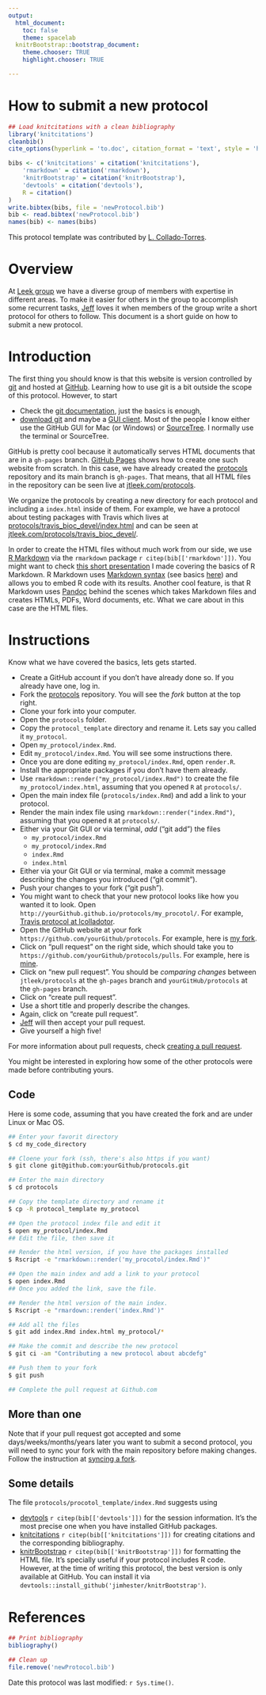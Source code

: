 ```yaml
---
output:
  html_document:
    toc: false
    theme: spacelab
  knitrBootstrap::bootstrap_document:
    theme.chooser: TRUE
    highlight.chooser: TRUE

---
```


How to submit a new protocol
============================


```r
## Load knitcitations with a clean bibliography
library('knitcitations')
cleanbib()
cite_options(hyperlink = 'to.doc', citation_format = 'text', style = 'html')

bibs <- c('knitcitations' = citation('knitcitations'),
    'rmarkdown' = citation('rmarkdown'),
    'knitrBootstrap' = citation('knitrBootstrap'),
    'devtools' = citation('devtools'),
    R = citation()
)
write.bibtex(bibs, file = 'newProtocol.bib')
bib <- read.bibtex('newProtocol.bib')
names(bib) <- names(bibs)
```

This protocol template was contributed by [L. Collado-Torres](http://bit.ly/LColladoTorres).


# Overview

At [Leek group](https://github.com/leekgroup) we have a diverse group of members with expertise in different areas. To make it easier for others in the group to accomplish some recurrent tasks, [Jeff](http://jtleek.com/) loves it when members of the group write a short protocol for others to follow. This document is a short guide on how to submit a new protocol.


# Introduction

The first thing you should know is that this website is version controlled by [git](https://git-scm.com/) and hosted at [GitHub](https://github.com/). Learning how to use git is a bit outside the scope of this protocol. However, to start

* Check the [git documentation](https://git-scm.com/documentation), just the basics is enough,
* [download git](https://git-scm.com/downloads) and maybe a [GUI client](https://git-scm.com/downloads/guis). Most of the people I know either use the GitHub GUI for Mac (or Windows) or [SourceTree](https://www.sourcetreeapp.com/). I normally use the terminal or SourceTree.

GitHub is pretty cool because it automatically serves HTML documents that are in a `gh-pages` branch. [GitHub Pages](https://pages.github.com/) shows how to create one such website from scratch. In this case, we have already created the [protocols](https://github.com/jtleek/protocols) repository and its main branch is `gh-pages`. That means, that all HTML files in the repository can be seen live at [jtleek.com/protocols](http://jtleek.com/protocols/).

We organize the protocols by creating a new directory for each protocol and including a `index.html` inside of them. For example, we have a protocol about testing packages with Travis which lives at [protocols/travis_bioc_devel/index.html](https://github.com/jtleek/protocols/blob/gh-pages/travis_bioc_devel/index.html) and can be seen at [jtleek.com/protocols/travis_bioc_devel/](http://jtleek.com/protocols/travis_bioc_devel/).

In order to create the HTML files without much work from our side, we use [R Markdown](http://rmarkdown.rstudio.com/) via the `rmarkdown` package `r citep(bib[['rmarkdown']])`. You might want to check [this short presentation](www.aejaffe.com/summerR_2015/modules/module12.html) I made covering the basics of R Markdown. R Markdown uses [Markdown syntax](http://daringfireball.net/projects/markdown/syntax) (see basics [here](http://rmarkdown.rstudio.com/authoring_basics.html)) and allows you to embed R code with its results. Another cool feature, is that R Markdown uses [Pandoc](http://pandoc.org/) behind the scenes which takes Markdown files and creates HTMLs, PDFs, Word documents, etc. What we care about in this case are the HTML files.

# Instructions

Know what we have covered the basics, lets gets started.

* Create a GitHub account if you don't have already done so. If you already have one, log in.
* Fork the [protocols](https://github.com/jtleek/protocols) repository. You will see the *fork* button at the top right.
* Clone your fork into your computer.
* Open the `protocols` folder.
* Copy the `protocol_template` directory and rename it. Lets say you called it `my_protocol`.
* Open `my_protocol/index.Rmd`.
* Edit `my_protocol/index.Rmd`. You will see some instructions there.
* Once you are done editing `my_protocol/index.Rmd`, open `render.R`.
* Install the appropriate packages if you don't have them already.
* Use `rmarkdown::render("my_protocol/index.Rmd")` to create the file `my_protocol/index.html`, assuming that you opened `R` at `protocols/`.
* Open the main index file (`protocols/index.Rmd`) and add a link to your protocol.
* Render the main index file using `rmarkdown::render("index.Rmd")`, assuming that you opened `R` at `protocols/`.
* Either via your Git GUI or via terminal, _add_ ("git add") the files 
    - `my_protocol/index.Rmd`
    - `my_protocol/index.Rmd`
    - `index.Rmd`
    - `index.html`
* Either via your Git GUI or via terminal, make a commit message describing the changes you introduced ("git commit").
* Push your changes to your fork ("git push").
* You might want to check that your new protocol looks like how you wanted it to look. Open `http://yourGithub.github.io/protocols/my_procotol/`. For example, [Travis protocol at lcolladotor](http://lcolladotor.github.io/protocols/travis_bioc_devel/).
* Open the GitHub website at your fork `https://github.com/yourGithub/protocols`. For example, here is [my fork](https://github.com/lcolladotor/protocols).
* Click on "pull request" on the right side, which should take you to `https://github.com/yourGithub/protocols/pulls`. For example, here is [mine](https://github.com/lcolladotor/protocols/pulls).
* Click on "new pull request". You should be _comparing changes_ between `jtleek/protocols` at the `gh-pages` branch and `yourGitHub/protocols` at the `gh-pages` branch.
* Click on "create pull request".
* Use a short title and properly describe the changes. 
* Again, click on "create pull request".
* [Jeff](http://jtleek.com/) will then accept your pull request.
* Give yourself a high five!

For more information about pull requests, check [creating a pull request](https://help.github.com/articles/creating-a-pull-request/).

You might be interested in exploring how some of the other protocols were made before contributing yours.

## Code

Here is some code, assuming that you have created the fork and are under Linux or Mac OS.

```bash
## Enter your favorit directory
$ cd my_code_directory

## Cloene your fork (ssh, there's also https if you want)
$ git clone git@github.com:yourGithub/protocols.git

## Enter the main directory
$ cd protocols

## Copy the template directory and rename it
$ cp -R protocol_template my_protocol

## Open the protocol index file and edit it
$ open my_protocol/index.Rmd
## Edit the file, then save it

## Render the html version, if you have the packages installed
$ Rscript -e "rmarkdown::render('my_procotol/index.Rmd')"

## Open the main index and add a link to your protocol
$ open index.Rmd
## Once you added the link, save the file.

## Render the html version of the main index.
$ Rscript -e "rmardown::render('index.Rmd')"

## Add all the files
$ git add index.Rmd index.html my_protocol/*

## Make the commit and describe the new protocol
$ git ci -am "Contributing a new protocol about abcdefg"

## Push them to your fork
$ git push

## Complete the pull request at Github.com
```



## More than one

Note that if your pull request got accepted and some days/weeks/months/years later you want to submit a second protocol, you will need to sync your fork with the main repository before making changes. Follow the instruction at [syncing a fork](https://help.github.com/articles/syncing-a-fork/).

## Some details

The file `protocols/procotol_template/index.Rmd` suggests using

* [devtools](http://cran.r-project.org/web/packages/devtools/index.html) `r citep(bib[['devtools']])` for the session information. It's the most precise one when you have installed GitHub packages.
* [knitcitations](http://cran.r-project.org/web/packages/knitcitations/index.html) `r citep(bib[['knitcitations']])` for creating citations and the corresponding bibliography.
* [knitrBootstrap](https://github.com/jimhester/knitrBootstrap) `r citep(bib[['knitrBootstrap']])` for formatting the HTML file. It's specially useful if your protocol includes R code. However, at the time of writing this protocol, the best version is only available at GitHub. You can install it via `devtools::install_github('jimhester/knitrBootstrap')`.


# References

```r
## Print bibliography
bibliography()
```

```r
## Clean up
file.remove('newProtocol.bib')
```

Date this protocol was last modified: `r Sys.time()`.
